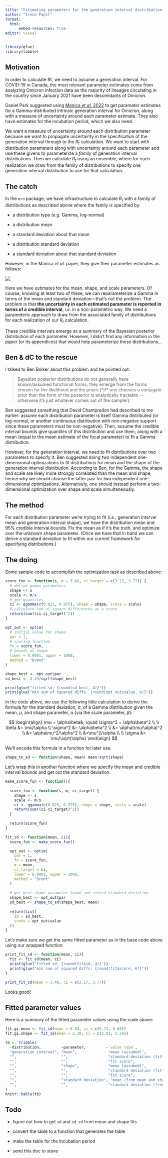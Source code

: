 ```yaml
---
title: "Estimating parameters for the generation interval distribution of SARS-CoV-2 Omicron"
author: "Irena Papst"
format:
  html:
      embed-resources: true
editor: visual
---
```


```r
library(glue)
library(tibble)
```

## Motivation

In order to calculate Rt, we need to assume a generation interval. For COVID-19 in Canada, the most relevant parameter estimates come from analyzing Omicron infection data as the majority of lineages circulating in the country since January 2021 have been descendants of Omicron.

Daniel Park suggested using [Manica *et al.* 2022](https://www.sciencedirect.com/science/article/pii/S2666776222001405) to get parameter estimates for a Gamma-distributed intrinsic generation interval for Omicron, along with a measure of uncertainty around each parameter estimate. They also have estimates for the incubation period, which we also need.

We want a measure of uncertainty around each distribution parameter because we want to propagate uncertainty in the specification of the generation interval through to the $R_t$ calculation. We want to start with distribution parameters along with uncertainty around each parameter and use these givens to parameterize a *family* of generation interval distributions. Then we calculate $R_t$ using an ensemble, where for each realization we draw from the family of distributions to specify one generation interval distribution to use for that calculation.

## The catch

In the `ern` package, we have infrastructure to calculate $R_t$ with a family of distributions as described above where the family is specified by:

-   a distribution type (*e.g.* Gamma, log-normal)

-   a distribution mean

-   a standard deviation about that mean

-   a distribution standard deviation

-   a standard deviation about that standard deviation

However, in the Manica *et al.* paper, they give their parameter estimates as follows:

![](figs/manica-table2.png){fig-align="center"}

Here we have estimates for the mean, shape, and scale parameters. Of course, knowing at least two of these, we can reparameterize a Gamma in terms of the mean and standard deviation---that's not the problem. The problem is that **the uncertainty in each estimated parameter is reported in terms of a credible interval**, *i.e.* in a non-parametric way. We need a parameteric approach to draw from the associated family of distributions for each realization of our $R_t$ calculation.

These credible intervals emerge as a summary of the Bayesian posterior distribution of each parameter. However, I didn't find any information in the paper (or its appendices) that would help parameterize these distributions...

## Ben & dC to the rescue

I talked to Ben Bolker about this problem and he pointed out:

> Bayesian posterior distributions do not generally have known/assumed functional forms; they emerge from the forms chosen for the likelihood and the priors (\*if\* one chooses a conjugate prior then the form of the posterior is analytically tractable \-- otherwise it's just whatever comes out of the sampler).

Ben suggested something that David Champredon had described to me earlier: assume each distribution parameter is itself Gamma distributed (or log-normal, or another continuous distribution with non-negative support since these parameters must be non-negative). Then, assume the credible interval bounds give quantiles of this distribution and use them, along with a mean (equal to the mean estimate of the focal parameter) to fit a Gamma distribution.

However, for the generation interval, we need to fit distributions over two parameters to specify it. Ben suggested doing two independent one-dimensional optimizations to fit distributions for mean and the shape of the generation interval distribution. According to Ben, for the Gamma, the shape and scale are likely more strongly correlated than the mean and shape, hence why we should choose the latter pair for two independent one-dimensional optimizations. Alternatively, one should instead perform a two-dimensional optimization over shape and scale simultaneously.

## The method

For each distribution parameter we're trying to fit (*i.e.*, generation interval mean and generation interval shape), we have the distribution mean and 95% credible interval bounds. Fix the mean as if it's the truth, and optimize over the unknown shape parameter. (Once we have that in hand we can derive a standard deviation to fit within our current framework for specifying distributions.)

## The doing

Some sample code to accomplish the optimization task as described above:

```r
score_fun <- function(s, m = 3.49, ci_target = c(3.17, 3.77)) {
  # define gamma parameters
  shape <- s
  scale <- m/s
  # get quantiles
  ci <- qgamma(c(0.025, 0.975), shape = shape, scale = scale)
  # calculate sum of square differences as a score
  return(sum((ci-ci_target)^2))
}

opt_out <- optim(
  # initial value for shape
  par = 1, 
  # scoring function
  fn = score_fun,
  # bounds on shape
  lower = 0.0001, upper = 1000,
  method = "Brent"
)

shape_best <- opt_out$par
sd_best <- 3.49/sqrt(shape_best)

print(glue("fitted sd: {round(sd_best, 4)}"))
print(glue("min sum of squared diffs: {round(opt_out$value, 6)}"))
```

In the code above, we use the following little calculation to derive the formula for the standard deviation, $\sigma$, of a Gamma distribution given the mean, $\mu$, and shape parameter, $\alpha$ (via the scale parameter, $\beta$):

$$
\begin{align}
\mu = \alpha\beta&, \quad \sigma^2 = \alpha\beta^2 \\ \\
\beta &= \mu/\alpha \\
\sigma^2 &= \alpha\beta^2 \\
&= \alpha(\mu/\alpha)^2 \\
&= \alpha\mu^2/\alpha^2 \\
&=\mu^2/\alpha \\ \\
\sigma &= \mu/\sqrt{\alpha}
\end{align}
$$

We'll encode this formula in a function for later use:

```r
shape_to_sd <- function(shape, mean) mean/sqrt(shape)
```

Let's wrap this in another function where we specify the mean and credible interval bounds and get out the standard deviation:

```r
make_score_fun <- function(){
  
  score_fun <- function(s, m, ci_target) {
    shape <- s
    scale <- m/s
    ci <- qgamma(c(0.025, 0.975), shape = shape, scale = scale)
    return(sum((ci-ci_target)^2))
  }
  
  return(score_fun)
}

fit_sd <- function(mean, ci){
  score_fun <- make_score_fun()

  opt_out <- optim(
    par = 1, 
    fn = score_fun,
    m = mean,
    ci_target = ci,
    lower = 0.0001, upper = 1000,
    method = "Brent"
  )
  
  # get best shape parameter found and return standard deviation
  shape_best <- opt_out$par
  sd_best <- shape_to_sd(shape_best, mean)
  
  return(list(
    sd = sd_best,
    score = opt_out$value
  ))
}
```

Let's make sure we get the same fitted parameter as in the base code above using our wrapped function:

```r
print_fit_sd <- function(mean, ci){
  fit <- fit_sd(mean, ci)
  print(glue("fitted sd: {round(fit$sd, 4)}"))
  print(glue("min sum of squared diffs: {round(fit$score, 6)}"))
}

print_fit_sd(mean = 3.49, ci = c(3.17, 3.77))
```

Looks good!

## Fitted parameter values

Here is a summary of the fitted parameter values using the code above:

```r
fit.gi.mean <- fit_sd(mean = 6.84, ci = c(5.72, 8.60))
fit.gi.shape <- fit_sd(mean = 2.39, ci = c(2.01, 3.34))

tb <- tribble(
  ~distribution,         ~parameter,         ~`value type`,                  ~`value`,
  "generation interval", "mean",              "mean (assumed)",              6.84,
  "",                    "",                  "standard deviation (fitted)", fit.gi.mean$sd,
  "",                    "",                  "fit score",                   fit.gi.mean$score,
  "",                    "shape",             "mean (assumed)",              2.39,
  "",                    "",                  "standard deviation (fitted)", fit.gi.shape$sd,
  "",                    "",                  "fit score",                   fit.gi.shape$score,
  "",                    "standard deviation", "mean (from mean and shape)",  shape_to_sd(shape = 2.39, mean = 6.84),
  "",                    "",                  "standard deviation (from mean and shape)", as.numeric(NA)
)
knitr::kable(tb)
```

## Todo

-   figure out how to get `sd` and `sd_sd` from mean and shape fits

-   convert the table to a function that generates the table

-   make the table for the incubation period

-   send this doc to steve
